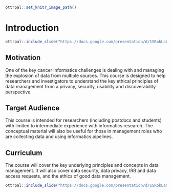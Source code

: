 

```r
ottrpal::set_knitr_image_path()
```

# Introduction

```r
ottrpal::include_slide("https://docs.google.com/presentation/d/1SRokLaGAc2hiwJSN26FHE0ZEEhPr3KQdyMICic8kAcs/edit#slide=id.p")
```

## Motivation

One of the key cancer informatics challenges is dealing with and managing the explosion of data from multiple sources. This course is designed to help researchers and investigators to understand the key ethical principles of data management from a privacy, security, usability and discoverability perspective. 

## Target Audience 

This course is intended for researchers (including postdocs and students) with limited to intermediate experience with informatics research. The conceptual material will also be useful for those in management roles who are collecting data and using informatics pipelines.

## Curriculum 

The course will cover the key underlying principles and concepts in data management. It will also cover data security, data privacy, IRB and data access requests, and the ethics of good data management. 

```r
ottrpal::include_slide("https://docs.google.com/presentation/d/1SRokLaGAc2hiwJSN26FHE0ZEEhPr3KQdyMICic8kAcs/edit#slide=id.gf5f8818810_1_5")
```
